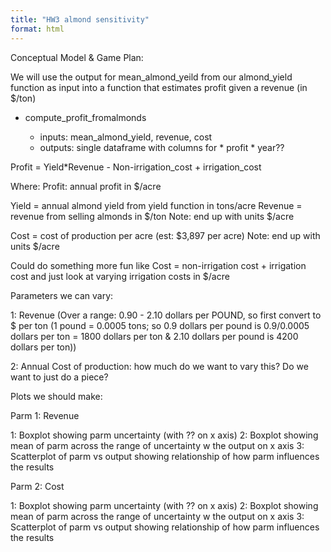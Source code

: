 ```yaml
---
title: "HW3 almond sensitivity"
format: html
---
```


Conceptual Model & Game Plan: 

We will use the output for mean_almond_yeild from our almond_yield function as input into a function that estimates profit given a revenue (in $/ton)

* compute_profit_fromalmonds
    
    * inputs: mean_almond_yield, revenue, cost
    * outputs: single dataframe with columns for
                    * profit
                    * year??

Profit = Yield*Revenue - Non-irrigation_cost + irrigation_cost

Where: 
Profit: annual profit in $/acre

Yield = annual almond yield from yield function in tons/acre
Revenue = revenue from selling almonds in $/ton
Note: end up with units $/acre

Cost = cost of production per acre (est: $3,897 per acre)
Note: end up with units $/acre

Could do something more fun like Cost = non-irrigation cost + irrigation cost and just look at varying irrigation costs in $/acre

Parameters we can vary: 

1: Revenue (Over a range: 0.90 - 2.10 dollars per POUND, so first convert to $ per ton (1 pound = 0.0005 tons; so 0.9 dollars per pound is 0.9/0.0005 dollars per ton = 1800 dollars per ton & 2.10 dollars per pound is 4200 dollars per ton))

2: Annual Cost of production: how much do we want to vary this? Do we want to just do a piece?

Plots we should make:

Parm 1: Revenue

1: Boxplot showing parm uncertainty (with ?? on x axis)
2: Boxplot showing mean of parm across the range of uncertainty w the output on x axis
3: Scatterplot of parm vs output showing relationship of how parm influences the results

Parm 2: Cost

1: Boxplot showing parm uncertainty (with ?? on x axis)
2: Boxplot showing mean of parm across the range of uncertainty w the output on x axis
3: Scatterplot of parm vs output showing relationship of how parm influences the results